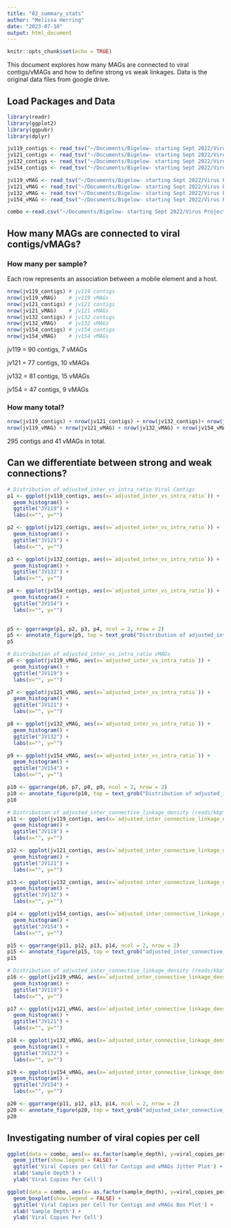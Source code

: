 ```yaml
---
title: "02_summary_stats"
author: "Melissa Herring"
date: "2023-07-10"
output: html_document
---
```


```r
knitr::opts_chunk$set(echo = TRUE)
```

This document explores how many MAGs are connected to viral contigs/vMAGs and how to define strong vs weak linkages. Data is the original data files from google drive.

## Load Packages and Data

```r
library(readr)
library(ggplot2)
library(ggpubr)
library(dplyr)

jv119_contigs <- read_tsv("~/Documents/Bigelow- starting Sept 2022/Virus Project/OMZ_MH_Analysis/Data/proximeta_viral_files/jv-119_874814_Viral_Files/viral_hosts/viral_host_associations_filtered.tsv")
jv121_contigs <- read_tsv("~/Documents/Bigelow- starting Sept 2022/Virus Project/OMZ_MH_Analysis/Data/proximeta_viral_files/jv-121_874818_Viral_Files/viral_hosts/viral_host_associations_filtered.tsv")
jv132_contigs <- read_tsv("~/Documents/Bigelow- starting Sept 2022/Virus Project/OMZ_MH_Analysis/Data/proximeta_viral_files/jv-132_874826_Viral_Files/viral_hosts/viral_host_associations_filtered.tsv")
jv154_contigs <- read_tsv("~/Documents/Bigelow- starting Sept 2022/Virus Project/OMZ_MH_Analysis/Data/proximeta_viral_files/jv-154_874822_Viral_Files/viral_hosts/viral_host_associations_filtered.tsv")

jv119_vMAG <- read_tsv("~/Documents/Bigelow- starting Sept 2022/Virus Project/OMZ_MH_Analysis/Data/proximeta_viral_files/jv-119_874814_Viral_Files/vMag_hosts/vMAG_host_associations_filtered.tsv")
jv121_vMAG <- read_tsv("~/Documents/Bigelow- starting Sept 2022/Virus Project/OMZ_MH_Analysis/Data/proximeta_viral_files/jv-121_874818_Viral_Files/vMag_hosts/vMAG_host_associations_filtered.tsv")
jv132_vMAG <- read_tsv("~/Documents/Bigelow- starting Sept 2022/Virus Project/OMZ_MH_Analysis/Data/proximeta_viral_files/jv-132_874826_Viral_Files/vMag_hosts/vMAG_host_associations_filtered.tsv")
jv154_vMAG <- read_tsv("~/Documents/Bigelow- starting Sept 2022/Virus Project/OMZ_MH_Analysis/Data/proximeta_viral_files/jv-154_874822_Viral_Files/vMag_hosts/vMAG_host_associations_filtered.tsv")

combo <-read.csv("~/Documents/Bigelow- starting Sept 2022/Virus Project/OMZ_MH_Analysis/Data/proximeta_viral_files/all_host_associations.csv")
```

## How many MAGs are connected to viral contigs/vMAGs?

### How many per sample?

Each row represents an association between a mobile element and a host.

```r
nrow(jv119_contigs) # jv119 contigs
nrow(jv119_vMAG)    # jv119 vMAGs
nrow(jv121_contigs) # jv121 contigs
nrow(jv121_vMAG)    # jv121 vMAGs
nrow(jv132_contigs) # jv132 contigs
nrow(jv132_vMAG)    # jv132 vMAGs
nrow(jv154_contigs) # jv154 contigs
nrow(jv154_vMAG)    # jv154 vMAGs
```
jv119 = 90 contigs, 7 vMAGs

jv121 = 77 contigs, 10 vMAGs

jv132 = 81 contigs, 15 vMAGs

jv154 = 47 contigs, 9 vMAGs

### How many total?

```r
nrow(jv119_contigs) + nrow(jv121_contigs) + nrow(jv132_contigs)+ nrow(jv154_contigs) # contigs
nrow(jv119_vMAG) + nrow(jv121_vMAG) + nrow(jv132_vMAG) + nrow(jv154_vMAG) # vMAGs
```

295 contigs and 41 vMAGs in total.

## Can we differentiate between strong and weak connections?

```r
# Distribution of adjusted_inter_vs_intra_ratio Viral Contigs
p1 <- ggplot(jv119_contigs, aes(x=`adjusted_inter_vs_intra_ratio`)) + 
  geom_histogram() +
  ggtitle("JV119") +
  labs(x="", y="")

p2 <- ggplot(jv121_contigs, aes(x=`adjusted_inter_vs_intra_ratio`)) + 
  geom_histogram() +
  ggtitle("JV121") +
  labs(x="", y="")

p3 <- ggplot(jv132_contigs, aes(x=`adjusted_inter_vs_intra_ratio`)) + 
  geom_histogram() +
  ggtitle("JV132") +
  labs(x="", y="")

p4 <- ggplot(jv154_contigs, aes(x=`adjusted_inter_vs_intra_ratio`)) + 
  geom_histogram() +
  ggtitle("JV154") +
  labs(x="", y="")
  

p5 <- ggarrange(p1, p2, p3, p4, ncol = 2, nrow = 2)
p5 <- annotate_figure(p5, top = text_grob("Distribution of adjusted_inter_vs_intra Viral Contigs", face = "bold", size = 14))
p5
```

```r
# Distribution of adjusted_inter_vs_intra_ratio vMAGs
p6 <- ggplot(jv119_vMAG, aes(x=`adjusted_inter_vs_intra_ratio`)) + 
  geom_histogram() +
  ggtitle("JV119") +
  labs(x="", y="")

p7 <- ggplot(jv121_vMAG, aes(x=`adjusted_inter_vs_intra_ratio`)) + 
  geom_histogram() +
  ggtitle("JV121") +
  labs(x="", y="")

p8 <- ggplot(jv132_vMAG, aes(x=`adjusted_inter_vs_intra_ratio`)) + 
  geom_histogram() +
  ggtitle("JV132") +
  labs(x="", y="")

p9 <- ggplot(jv154_vMAG, aes(x=`adjusted_inter_vs_intra_ratio`)) + 
  geom_histogram() +
  ggtitle("JV154") + 
  labs(x="", y="")

p10 <- ggarrange(p6, p7, p8, p9, ncol = 2, nrow = 2)
p10 <- annotate_figure(p10, top = text_grob("Distribution of adjusted_inter_vs_intra vMAGs", face = "bold", size = 14))
p10
```

```r
# Distribution of adjusted_inter_connective_linkage_density (reads/kbp^2) for Viral Contigs
p11 <- ggplot(jv119_contigs, aes(x=`adjusted_inter_connective_linkage_density (reads/kbp^2)`)) + 
  geom_histogram() +
  ggtitle("JV119") +
  labs(x="", y="")

p12 <- ggplot(jv121_contigs, aes(x=`adjusted_inter_connective_linkage_density (reads/kbp^2)`)) + 
  geom_histogram() +
  ggtitle("JV121") +
  labs(x="", y="")

p13 <- ggplot(jv132_contigs, aes(x=`adjusted_inter_connective_linkage_density (reads/kbp^2)`)) + 
  geom_histogram() +
  ggtitle("JV132") +
  labs(x="", y="")

p14 <- ggplot(jv154_contigs, aes(x=`adjusted_inter_connective_linkage_density (reads/kbp^2)`)) + 
  geom_histogram() +
  ggtitle("JV154") +
  labs(x="", y="")

p15 <- ggarrange(p11, p12, p13, p14, ncol = 2, nrow = 2)
p15 <- annotate_figure(p15, top = text_grob("adjusted_inter_connective_linkage_density Viral Contigs", face = "bold", size = 14))
p15
```

```r
# Distribution of adjusted_inter_connective_linkage_density (reads/kbp^2) vMAGs
p16 <- ggplot(jv119_vMAG, aes(x=`adjusted_inter_connective_linkage_density (reads/kbp^2)`)) + 
  geom_histogram() +
  ggtitle("JV119") +
  labs(x="", y="")

p17 <- ggplot(jv121_vMAG, aes(x=`adjusted_inter_connective_linkage_density (reads/kbp^2)`)) + 
  geom_histogram() +
  ggtitle("JV121") +
  labs(x="", y="")

p18 <- ggplot(jv132_vMAG, aes(x=`adjusted_inter_connective_linkage_density (reads/kbp^2)`)) + 
  geom_histogram() +
  ggtitle("JV132") +
  labs(x="", y="")

p19 <- ggplot(jv154_vMAG, aes(x=`adjusted_inter_connective_linkage_density (reads/kbp^2)`)) + 
  geom_histogram() +
  ggtitle("JV154") +
  labs(x="", y="")

p20 <- ggarrange(p11, p12, p13, p14, ncol = 2, nrow = 2)
p20 <- annotate_figure(p20, top = text_grob("adjusted_inter_connective_linkage_density vMAGs", face = "bold", size = 14))
p20
```

## Investigating number of viral copies per cell

```r
ggplot(data = combo, aes(x= as.factor(sample_depth), y=viral_copies_per_cell, color=as.factor(sample_depth))) +
  geom_jitter(show.legend = FALSE) +
  ggtitle('Viral Copies per Cell for Contigs and vMAGs Jitter Plot') +
  xlab('Sample Depth') +
  ylab('Viral Copies Per Cell') 
```

```r
ggplot(data = combo, aes(x= as.factor(sample_depth), y=viral_copies_per_cell, color=as.factor(sample_depth))) +
  geom_boxplot(show.legend = FALSE) +
  ggtitle('Viral Copies per Cell for Contigs and vMAGs Box Plot') +
  xlab('Sample Depth') +
  ylab('Viral Copies Per Cell') 
```


